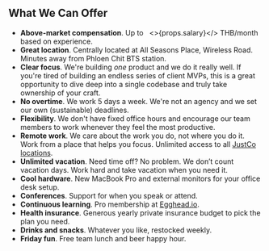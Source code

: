 ## What We Can Offer

- **Above-market compensation**. Up to &nbsp;
  <>{props.salary}</> THB/month based on experience.
- **Great location**. Centrally located at All Seasons Place, Wireless Road.
  Minutes away from Phloen Chit BTS station.
- **Clear focus**. We're building _one_ product and we do it really well.
  If you're tired of building an endless series of client MVPs, this
  is a great opportunity to dive deep into a single codebase and truly take
  ownership of your craft.
- **No overtime**. We work 5 days a week. We're not an agency and we set our own
  (sustainable) deadlines.
- **Flexibility**. We don't have fixed office hours and encourage our team
  members to work whenever they feel the most productive.
- **Remote work**. We care about the work you do, not where you do it.
  Work from a place that helps you focus. Unlimited access to all
  [JustCo locations](https://www.justcoglobal.com/th/en/locations/bangkok).
- **Unlimited vacation**. Need time off? No problem. We don’t count vacation days.
  Work hard and take vacation when you need it.
- **Cool hardware**. New MacBook Pro and external monitors for your office
  desk setup.
- **Conferences**. Support for when you speak or attend.
- **Continuous learning**. Pro membership at [Egghead.io](https://egghead.io).
- **Health insurance**. Generous yearly private insurance budget to pick
  the plan you need.
- **Drinks and snacks**. Whatever you like, restocked weekly.
- **Friday fun**. Free team lunch and beer happy hour.
